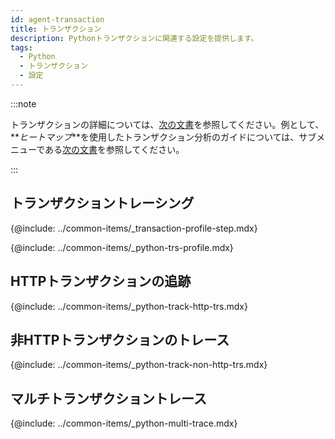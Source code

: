```yaml
---
id: agent-transaction
title: トランザクション
description: Pythonトランザクションに関連する設定を提供します。
tags:
  - Python
  - トランザクション
  - 設定
---
```


:::note

トランザクションの詳細については、[次の文書](track-transactions-intro)を参照してください。例として、**_ヒートマップ_**を使用したトランザクション分析のガイドについては、サブメニューである[次の文書](trs-view)を参照してください。

:::

## トランザクショントレーシング

{@include: ../common-items/_transaction-profile-step.mdx}

{@include: ../common-items/_python-trs-profile.mdx} 

## HTTPトランザクションの追跡

{@include: ../common-items/_python-track-http-trs.mdx}

## 非HTTPトランザクションのトレース

{@include: ../common-items/_python-track-non-http-trs.mdx} 

## マルチトランザクショントレース

{@include: ../common-items/_python-multi-trace.mdx}
